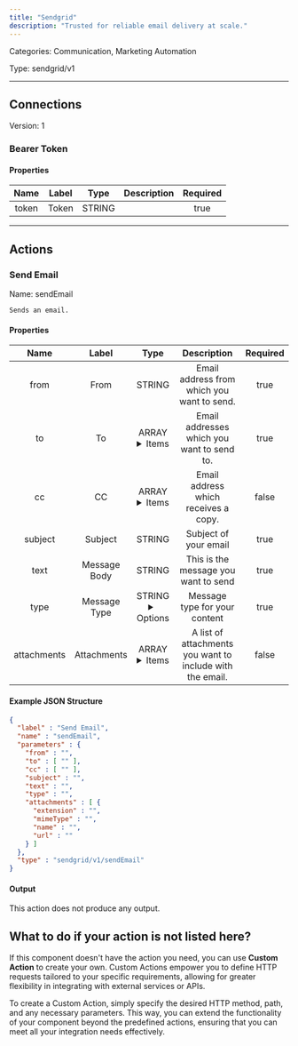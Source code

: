 ```yaml
---
title: "Sendgrid"
description: "Trusted for reliable email delivery at scale."
---
```



Categories: Communication, Marketing Automation


Type: sendgrid/v1

<hr />




## Connections

Version: 1


### Bearer Token

#### Properties

|      Name       |      Label     |     Type     |     Description     | Required |
|:---------------:|:--------------:|:------------:|:-------------------:|:--------:|
| token | Token | STRING |  | true |





<hr />


## Actions


### Send Email
Name: sendEmail

`Sends an email.`

#### Properties

|      Name       |      Label     |     Type     |     Description     | Required |
|:---------------:|:--------------:|:------------:|:-------------------:|:--------:|
| from | From | STRING | Email address from which you want to send. | true |
| to | To | ARRAY <details> <summary> Items </summary> [STRING] </details> | Email addresses which you want to send to. | true |
| cc | CC | ARRAY <details> <summary> Items </summary> [STRING] </details> | Email address which receives a copy. | false |
| subject | Subject | STRING | Subject of your email | true |
| text | Message Body | STRING | This is the message you want to send | true |
| type | Message Type | STRING <details> <summary> Options </summary> <span>text/plain</span>, <span>text/html</span> </details> | Message type for your content | true |
| attachments | Attachments | ARRAY <details> <summary> Items </summary> [FILE_ENTRY] </details> | A list of attachments you want to include with the email. | false |

#### Example JSON Structure
```json
{
  "label" : "Send Email",
  "name" : "sendEmail",
  "parameters" : {
    "from" : "",
    "to" : [ "" ],
    "cc" : [ "" ],
    "subject" : "",
    "text" : "",
    "type" : "",
    "attachments" : [ {
      "extension" : "",
      "mimeType" : "",
      "name" : "",
      "url" : ""
    } ]
  },
  "type" : "sendgrid/v1/sendEmail"
}
```

#### Output

This action does not produce any output.






## What to do if your action is not listed here?

If this component doesn't have the action you need, you can use **Custom Action** to create your own. Custom Actions empower you to define HTTP requests tailored to your specific requirements, allowing for greater flexibility in integrating with external services or APIs.

To create a Custom Action, simply specify the desired HTTP method, path, and any necessary parameters. This way, you can extend the functionality of your component beyond the predefined actions, ensuring that you can meet all your integration needs effectively.

